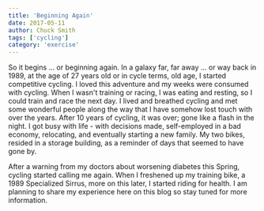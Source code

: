 ```yaml
---
title: 'Beginning Again'
date: 2017-05-11
author: Chuck Smith
tags: ['cycling']
category: 'exercise'
---
```


So it begins ... or beginning again. In a galaxy far, far away ... or way back in 1989, at the age of 27 years old or in cycle terms, old age, I started competitive cycling. I loved this adventure and my weeks were consumed with cycling. When I wasn't training or racing, I was eating and resting, so I could train and race the next day. I lived and breathed cycling and met some wonderful people along the way that I have somehow lost touch with over the years. After 10 years of cycling, it was over; gone like a flash in the night. I got busy with life - with decisions made, self-employed in a bad economy, relocating, and eventually starting a new family. My two bikes, resided in a storage building, as a reminder of days that seemed to have gone by.

After a warning from my doctors about worsening diabetes this Spring, cycling started calling me again. When I freshened up my training bike, a 1989 Specialized Sirrus, more on this later, I started riding for health. I am planning to share my experience here on this blog so stay tuned for more information.

<img src='./sirrus-img.png' alt='' />

